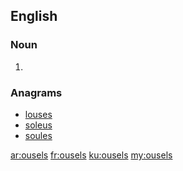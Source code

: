 ==English==

===Noun===
{{head|en}}

# {{plural of|ousel}}

===Anagrams===
* [[louses#English|louses]]
* [[soleus#English|soleus]]
* [[soules#English|soules]]

[[ar:ousels]]
[[fr:ousels]]
[[ku:ousels]]
[[my:ousels]]